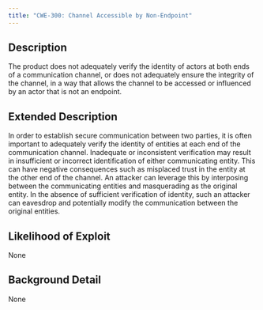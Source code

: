 ```yaml
---
title: "CWE-300: Channel Accessible by Non-Endpoint"
---
```


## Description
The product does not adequately verify the identity of actors at both ends of a communication channel, or does not adequately ensure the integrity of the channel, in a way that allows the channel to be accessed or influenced by an actor that is not an endpoint.

## Extended Description
In order to establish secure communication between two parties, it is often important to adequately verify the identity of entities at each end of the communication channel. Inadequate or inconsistent verification may result in insufficient or incorrect identification of either communicating entity. This can have negative consequences such as misplaced trust in the entity at the other end of the channel. An attacker can leverage this by interposing between the communicating entities and masquerading as the original entity. In the absence of sufficient verification of identity, such an attacker can eavesdrop and potentially modify the communication between the original entities.

## Likelihood of Exploit
None

## Background Detail
None
        